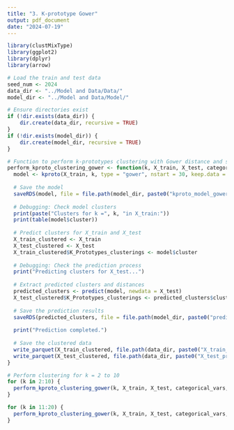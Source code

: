```yaml
---
title: "3. K-prototype Gower"
output: pdf_document
date: "2024-07-19"
---
```

```r
library(clustMixType)
library(ggplot2)
library(dplyr)
library(arrow)
```


```r
# Load the train and test data
seed_num <- 2024
data_dir <- "../Model and Data/Data/"
model_dir <- "../Model and Data/Model/"

# Ensure directories exist
if (!dir.exists(data_dir)) {
    dir.create(data_dir, recursive = TRUE)
}
if (!dir.exists(model_dir)) {
    dir.create(model_dir, recursive = TRUE)
}
```


```r
# Function to perform k-prototypes clustering with Gower distance and save results
perform_kproto_clustering_gower <- function(k, X_train, X_test, categorical_vars, seed_num, data_dir, model_dir) {
  model <- kproto(X_train, k, type = "gower", nstart = 30, keep.data = TRUE, categorical = categorical_vars)
  
  # Save the model
  saveRDS(model, file = file.path(model_dir, paste0("kproto_model_gower_k", k, "_seed_", seed_num, ".rds")))
  
  # Debugging: Check model clusters
  print(paste("Clusters for k =", k, "in X_train:"))
  print(table(model$cluster))
  
  # Predict clusters for X_train and X_test
  X_train_clustered <- X_train
  X_test_clustered <- X_test
  X_train_clustered$K_Prototypes_clusterings <- model$cluster
  
  # Debugging: Check the prediction process
  print("Predicting clusters for X_test...")
  
  # Extract predicted clusters and distances
  predicted_clusters <- predict(model, newdata = X_test)
  X_test_clustered$K_Prototypes_clusterings <- predicted_clusters$cluster
  
  # Save the prediction results
  saveRDS(predicted_clusters, file = file.path(model_dir, paste0("prediction_gower_c", k, ".rds")))
  
  print("Prediction completed.")
  
  # Save the clustered data
  write_parquet(X_train_clustered, file.path(data_dir, paste0("X_train_proto_gower_c", k, "_seed_", seed_num, ".parquet")))
  write_parquet(X_test_clustered, file.path(data_dir, paste0("X_test_proto_gower_c", k, "_seed_", seed_num, ".parquet")))
}

```


```r
# Perform clustering for k = 2 to 10
for (k in 2:10) {
  perform_kproto_clustering_gower(k, X_train, X_test, categorical_vars, seed_num, data_dir, model_dir)
}

```


```r
for (k in 11:20) {
  perform_kproto_clustering_gower(k, X_train, X_test, categorical_vars, seed_num, data_dir, model_dir)
}
```


